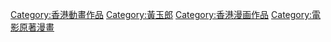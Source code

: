 {{catmore}}

[[Category:香港動畫作品|Category:香港動畫作品]]
[[Category:黃玉郎|Category:黃玉郎]]
[[Category:香港漫画作品|Category:香港漫画作品]]
[[Category:電影原著漫畫|Category:電影原著漫畫]]